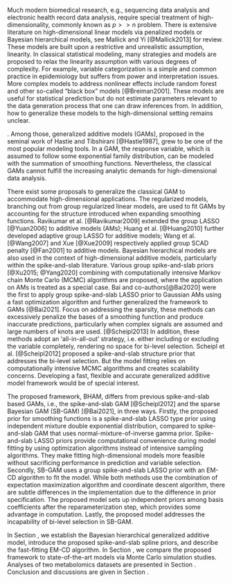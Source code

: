 \section{Introduction}
\label{sec:intro}

Much modern biomedical research, e.g., sequencing data analysis and electronic health record data analysis, require special treatment of high-dimensionality, commonly known as $p >> n$ problem. There is extensive literature on high-dimensional linear models via penalized models or Bayesian hierarchical models, see Mallick and Yi [@Mallick2013] for review. These models are built upon a restrictive and unrealistic assumption, linearity. In classical statistical modeling, many strategies and models are proposed to relax the linearity assumption with various degrees of complexity. For example, variable categorization is a simple and common practice in epidemiology but suffers from power and interpretation issues. More complex models to address nonlinear effects include random forest and other so-called "black box" models [@Breiman2001]. These models are useful for statistical prediction but do not estimate parameters relevant to the data generation process that one can draw inferences from. In addition, how to generalize these \bg{"black box"} models to the high-dimensional setting remains unclear.

\bg{For their straightforward interpretation and flexibility, nonparametric regression models serve as great alternatives to the "black-box" models in prediction and variable selection}. Among those, generalized additive models (GAMs), proposed in the seminal work of Hastie and Tibshirani [@Hastie1987], grew to be one of the most popular modeling tools. In a GAM, the response variable, which is assumed to follow some exponential family distribution, can be modeled with the summation of smoothing functions. Nevertheless, the classical GAMs cannot fulfill the increasing analytic demands for high-dimensional data analysis.

There exist some proposals to generalize the classical GAM to accommodate high-dimensional applications. The regularized models, branching out from group regularized linear models, are used to fit GAMs by accounting for the structure introduced when expanding smoothing functions. Ravikumar et al. [@Ravikumar2009] extended the group LASSO [@Yuan2006] to additive models (AMs); Huang et al. [@Huang2010] further developed adaptive group LASSO for additive models; Wang et al. [@Wang2007] and Xue [@Xue2009] respectively applied group SCAD penalty [@Fan2001] to additive models. Bayesian hierarchical models are also used in the context of high-dimensional additive models, particularly within the spike-and-slab literature. Various group spike-and-slab priors [@Xu2015; @Yang2020] combining with computationally intensive Markov chain Monte Carlo (MCMC) algorithms are proposed, where the application on AMs is treated as a special case. Bai and co-authors[@Bai2020] were the first to apply group spike-and-slab LASSO prior to Gaussian AMs using a fast optimization algorithm and further generalized the framework to GAMs [@Bai2021]. Focus on addressing the sparsity, these methods can excessively penalize the bases of a smoothing function and produce inaccurate predictions, particularly when complex signals are assumed and large numbers of knots are used. [@Scheipl2013] In addition, these methods adopt an 'all-in-all-out' strategy, i.e. either including or excluding the variable completely, rendering no space for bi-level selection. Scheipl et al. [@Scheipl2012] proposed a spike-and-slab structure prior that addresses the bi-level selection. But the model fitting relies on computationally intensive MCMC algorithms and creates scalability concerns. Developing a fast, flexible and accurate generalized additive model framework would be of special interest. 

\bg{We propose a novel Bayesian hierarchical generalized additive model (BHAM) for outcome prediction in the context of high-dimensional data analysis. Specifically, we incorporate smoothing penalties, derived from the smoothing spline literature \cite{Wood2017}, via reparameterization of smoothing functions to avoid excessive shrinkage on the bases. Smoothing penalties were also previously used in the spike-and-slab GAM \cite{Scheipl2012} and the sparsity-smoothness penalty \cite{Meier2009}. We then impose a new two-part spike-and-slab LASSO prior to address the signal sparsity. In addition, a scalable optimization-based algorithm, EM-Coordinate Descent (EM-CD) algorithm, is developed. While the primary focus of this model is to improve prediction, the proposed model also provides utility in functional selection. Notably, the two-part prior that follows the effect hierarchy principle motivates a bi-level selection, rendering one of three possibilities for each predictor: no effect, only linear effect, or linear and nonlinear effects. The proposed model is implemented in a publicly available R package \texttt{BHAM} via \url{https://github.com/boyiguo1/BHAM}.}

The proposed framework, BHAM, differs from previous spike-and-slab based GAMs, i.e., the spike-and-slab GAM [@Scheipl2012] and the sparse Bayesian GAM (SB-GAM) [@Bai2021], in three ways. Firstly, the proposed prior for smoothing functions is a spike-and-slab LASSO type prior using independent mixture double exponential distribution, compared to spike-and-slab GAM that uses normal-mixture-of-inverse gamma prior. Spike-and-slab LASSO priors provide computational convenience during model fitting by using optimization algorithms instead of intensive sampling algorithms. They make fitting high-dimensional models more feasible without sacrificing performance in prediction and variable selection. Secondly, SB-GAM uses a group spike-and-slab LASSO prior with an EM-CD algorithm to fit the model. While both methods use the combination of expectation maximization algorithm and coordinate descent algorithm, there are subtle differences in the implementation due to the difference in prior specification. The proposed model sets up independent priors among basis coefficients after the reparameterization step, which provides some advantage in computation. Lastly, the proposed model addresses the incapability of bi-level selection in SB-GAM.

In Section \ref{sec:BHAM}, we establish the Bayesian hierarchical generalized additive model, introduce the proposed spike-and-slab spline priors, and describe the fast-fitting EM-CD algorithm. In Section \ref{sec:sim}, we compare the proposed framework to state-of-the-art models via Monte Carlo simulation studies. Analyses of two metabolomics datasets are presented in Section \ref{sec:real_data}. Conclusion and discussions are given in Section \ref{sec:concl}.







